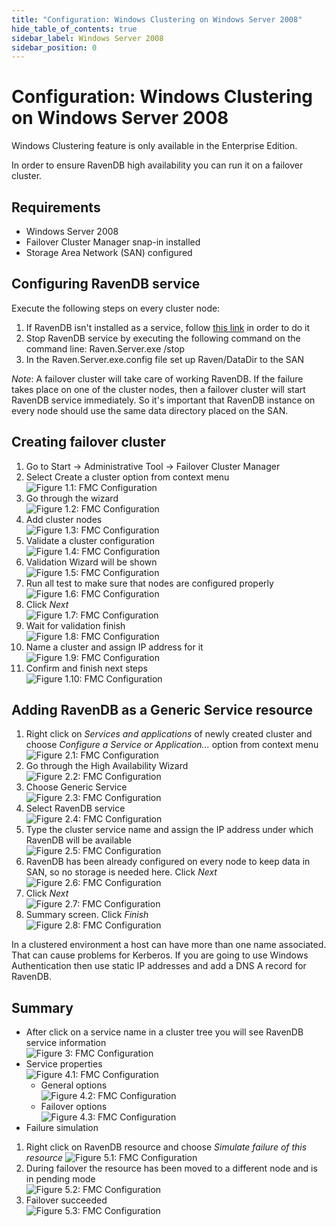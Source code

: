 ```yaml
---
title: "Configuration: Windows Clustering on Windows Server 2008"
hide_table_of_contents: true
sidebar_label: Windows Server 2008
sidebar_position: 0
---
```



# Configuration: Windows Clustering on Windows Server 2008

<Admonition type="info" title="Info">
Windows Clustering feature is only available in the Enterprise Edition.
</Admonition>

In order to ensure RavenDB high availability you can run it on a failover cluster.

## Requirements

* Windows Server 2008
* Failover Cluster Manager snap-in installed
* Storage Area Network (SAN) configured

## Configuring RavenDB service

Execute the following steps on every cluster node:

1. If RavenDB isn't installed as a service, follow [this link](../../../server/installation/as-a-service.mdx) in order to do it
2. Stop RavenDB service by executing the following command on the command line: Raven.Server.exe /stop
3. In the Raven.Server.exe.config file set up Raven/DataDir to the SAN

*Note*: A failover cluster will take care of working RavenDB. If the failure takes place on one of the cluster nodes, then a failover cluster will start RavenDB service immediately. So it's important that RavenDB instance on every node should use the same data directory placed on the SAN. 

## Creating failover cluster

1. Go to Start -&gt; Administrative Tool -&gt; Failover Cluster Manager
2. Select Create a cluster option from context menu  
![Figure 1.1: FMC Configuration](./assets/01CreateCluster.jpg)
3. Go through the wizard   
![Figure 1.2: FMC Configuration](./assets/01CreateCluster_Wizard01.jpg)
4. Add cluster nodes  
![Figure 1.3: FMC Configuration](./assets/01CreateCluster_Wizard02.jpg)
5. Validate a cluster configuration  
![Figure 1.4: FMC Configuration](./assets/01CreateCluster_Wizard03.jpg)
6. Validation Wizard will be shown  
![Figure 1.5: FMC Configuration](./assets/01CreateCluster_Wizard04.jpg)
7. Run all test to make sure that nodes are configured properly  
![Figure 1.6: FMC Configuration](./assets/01CreateCluster_Wizard05.jpg)
8. Click *Next*  
![Figure 1.7: FMC Configuration](./assets/01CreateCluster_Wizard06.jpg)
9. Wait for validation finish  
![Figure 1.8: FMC Configuration](./assets/01CreateCluster_Wizard07.jpg)
10. Name a cluster and assign IP address for it  
![Figure 1.9: FMC Configuration](./assets/01CreateCluster_Wizard08.jpg)
11. Confirm and finish next steps  
![Figure 1.10: FMC Configuration](./assets/01CreateCluster_Wizard09.jpg)

## Adding RavenDB as a Generic Service resource

1. Right click on *Services and applications* of newly created cluster and choose *Configure a Service or Application...* option from context menu  
![Figure 2.1: FMC Configuration](./assets/02ConfigureService.jpg)
2. Go through the High Availability Wizard  
![Figure 2.2: FMC Configuration](./assets/02ConfigureService_Wizard01.jpg)
3. Choose Generic Service  
![Figure 2.3: FMC Configuration](./assets/02ConfigureService_Wizard02.jpg)
4. Select RavenDB service  
![Figure 2.4: FMC Configuration](./assets/02ConfigureService_Wizard03.jpg)
5. Type the cluster service name and assign the IP address under which RavenDB will be available  
![Figure 2.5: FMC Configuration](./assets/02ConfigureService_Wizard04.jpg)
6. RavenDB has been already configured on every node to keep data in SAN, so no storage is needed here. Click *Next*  
![Figure 2.6: FMC Configuration](./assets/02ConfigureService_Wizard05.jpg)
7. Click *Next*  
![Figure 2.7: FMC Configuration](./assets/02ConfigureService_Wizard06.jpg)
8. Summary screen. Click *Finish*  
![Figure 2.8: FMC Configuration](./assets/02ConfigureService_Wizard07.jpg)

<Admonition type="info" title="Windows Authentication usage" id="windows-authentication-usage" href="#windows-authentication-usage">
In a clustered environment a host can have more than one name associated. That can cause problems for Kerberos.
If you are going to use Windows Authentication then use static IP addresses and add a DNS A record for RavenDB.
</Admonition>

## Summary

* After click on a service name in a cluster tree you will see RavenDB service information  
![Figure 3: FMC Configuration](./assets/03ServiceInstalled.jpg)
* Service properties  
![Figure 4.1: FMC Configuration](./assets/04ServiceProperties.jpg)
	* General options  
![Figure 4.2: FMC Configuration](./assets/04ServiceProperties_01General.jpg)
	* Failover options  
![Figure 4.3: FMC Configuration](./assets/04ServiceProperties_02Failover.jpg)
* Failure simulation  
 1. Right click on RavenDB resource and choose *Simulate failure of this resource* 
![Figure 5.1: FMC Configuration](./assets/05FailureSimulation.jpg)
 2. During failover the resource has been moved to a different node and is in pending mode  
![Figure 5.2: FMC Configuration](./assets/05FailureSimulation_Pending.jpg)
 3. Failover succeeded  
![Figure 5.3: FMC Configuration](./assets/05FailureSimulation_FailoverSuccess.jpg)

